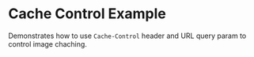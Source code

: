 
# Cache Control Example

Demonstrates how to use `Cache-Control` header and URL query param to control image chaching.

<StackblitzEmbed
  directory="/app/examples/new-api-cache-control"
  file="page.tsx"
  initialBrowserPath="/examples/new-api-cache-control"
/>

